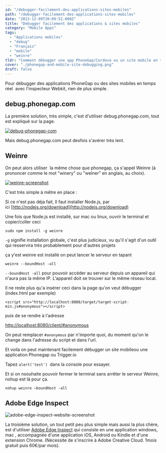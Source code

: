 ```yaml
---
id: "/debugger-facilement-des-applications-sites-mobiles"
path: "/debugger-facilement-des-applications-sites-mobiles"
date: "2013-12-09T20:09:52.000Z"
title: "Debugger facilement des applications & sites mobiles"
category: "Mobile Apps"
tags: 
  - "Applications mobiles"
  - "debug"
  - "Français"
  - "mobile"
  - "weinre"
tldr: "Comment débugger une app PhoneGap/Cordova ou un site mobile en temps réel avec l'inspecteur webkit et Weinre"
cover: "./phonegap-and-mobile-site-debugging.png"
draft: false
---
```


Pour débugger des applications PhoneGap ou des sites mobiles en temps réel  avec l'inspecteur Webkit, rien de plus simple.

## debug.phonegap.com

La première solution, très simple, c'est d'utiliser debug.phonegap.com, tout est expliqué sur la page.

[![debug-phonegap-com](./debug-phonegap-com.jpg)](/posts/wp-content/uploads/2013/12/debug-phonegap-com.jpg)

Mais debug.phonegap.com peut desfois s'avérer très lent.

## Weinre

On peut alors utiliser  la même chose que phonegap, ça s'appel Weinre (à prononcer comme le mot "winery" ou "weiner" en anglais, au choix).

[![weinre-screenshot](./weinre-screenshot.jpg)](/posts/wp-content/uploads/2013/12/weinre-screenshot.jpg)

C'est très simple à mêtre en place :

Si ce n'est pas déja fait, Il faut installer Node.js, par ici [http://nodejs.org/download](http://nodejs.org/download)

Une fois que Node.js est installé, sur mac ou linux, ouvrir le terminal et copier/coller ceci

`sudo npm install -g weinre`

`-g` signifie installation globale, c'est plus judicieux, vu qu'il s'agit d'un outil qui resservira très probablement pour d'autres projets

ça y'est weinre est installé on peut lancer le serveur en tapant

`weinre --boundHost -all`

`--boundHost -all` pour pouvoir accéder au serveur depuis un appareil qui n'aura pas la même IP. L'appareil doit se trouver sur le même réseau local.

Il ne reste plus qu'a insérer ceci dans la page qu'on veut débugger (index.html par exemple)

`<script src="http://localhost:8080/target/target-script-min.js#anonymous"></script>`

puis de se rendre à l'adresse

[http://localhost:8080/client/#anonymous](http://localhost:8080/client/#anonymous)

On peut remplacer `#anonymous` par n'importe quoi, du moment qu'on le change dans l'adresse du script et dans l'url.

Et voila on peut maintenant facilement débugger un site mobileou une application Phonegap ou Trigger.io

Tapez `alert('test')`  dans la console pour essayer.

Et si on nsouhaite pouvoir fermer le terminal sans arrêter le serveur Weinre, nohup est là pour ça.

`nohup weinre –boundHost -all`

## Adobe Edge Inspect

![adobe-edge-inspect-website-screenshot](./adobe-edge-inspect-website-screenshot.jpg)

La troisième solution, un tout petit peu plus simple mais aussi la plus chère, est d'utiliser [Adobe Edge Inspect](http://html.adobe.com/fr/edge/inspect/) qui consiste en une application windows, mac , accompagnée d'une application iOS, Android ou Kindle et d'une extension Chrome. (Nécessite de s'inscrire à Adobe Creative Cloud. 1mois gratuit puis 60€/par mois).
